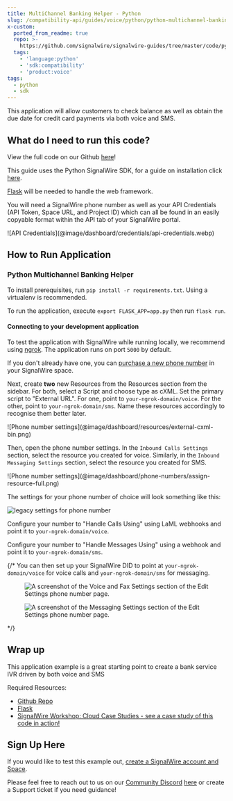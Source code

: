 ```yaml
---
title: MultiChannel Banking Helper - Python
slug: /compatibility-api/guides/voice/python/python-multichannel-banking-helper
x-custom:
  ported_from_readme: true
  repo: >-
    https://github.com/signalwire/signalwire-guides/tree/master/code/python_multichannel_ivr
  tags:
    - 'language:python'
    - 'sdk:compatibility'
    - 'product:voice'
tags:
  - python
  - sdk
---
```


This application will allow customers to check balance as well as obtain the due date for credit card payments via both voice and SMS.

What do I need to run this code?
--------------------------------

View the full code on our Github [here](https://github.com/signalwire/signalwire-guides/tree/master/code/python_multichannel_ivr)!

This guide uses the Python SignalWire SDK, for a guide on installation click [here](/compatibility-api/sdks).

[Flask](https://flask.palletsprojects.com/en/2.0.x/installation/#install-flask) will be needed to handle the web framework.

You will need a SignalWire phone number as well as your API Credentials (API Token, Space URL, and Project ID) which can all be found in an easily copyable format within the API tab of your SignalWire portal.

<Frame>
![API Credentials](@image/dashboard/credentials/api-credentials.webp)
</Frame>

How to Run Application
----------------------

### Python Multichannel Banking Helper

To install prerequisites, run `pip install -r requirements.txt`. Using a virtualenv is recommended.

To run the application, execute `export FLASK_APP=app.py` then run `flask run`.

#### Connecting to your development application

To test the application with SignalWire while running locally, we recommend using [ngrok](https://ngrok.com/).  The application runs on port `5000` by default.

If you don't already have one, you can [purchase a new phone number](/platform/phone-numbers/getting-started/buying-a-phone-number) in your SignalWire space.

Next, create **two** new Resources from the Resources section from the sidebar. For both, select a Script and choose type as cXML. 
Set the primary script to "External URL". For one, point to `your-ngrok-domain/voice`. For the other, point to `your-ngrok-domain/sms`. 
Name these resources accordingly to recognise them better later.

<Frame>
![Phone number settings](@image/dashboard/resources/external-cxml-bin.png)
</Frame>

Then, open the phone number settings. In the `Inbound Calls Settings` section, select the resource you created for voice. Similarly, in the `Inbound Messaging Settings` section, select the resource you created for SMS.

<Frame>
![Phone number settings](@image/dashboard/phone-numbers/assign-resource-full.png)
</Frame>


<NewLegacy />

<Accordion title="For Legacy UI">

The settings for your phone number of choice will look something like this:

![legacy settings for phone number](@image/dashboard/legacy/external-cxml-webhook.png)

Configure your number to "Handle Calls Using" using LaML webhooks and point it to `your-ngrok-domain/voice`.

Configure your number to "Handle Messages Using" using a webhook and point it to `your-ngrok-domain/sms`.

</Accordion>

{/* You can then set up your SignalWire DID to point at `your-ngrok-domain/voice` for voice calls and `your-ngrok-domain/sms` for messaging.

<figure>
  <img className="img-800" src={require("./054d587-voice_ngrok.webP").default} alt="A screenshot of the Voice and Fax Settings section of the Edit Settings phone number page." />
</figure>

<figure>
  <img className="img-800" src={require("./0e88490-sms_ngrok.webP").default} alt="A screenshot of the Messaging Settings section of the Edit Settings phone number page." />
</figure> */}

Wrap up
-------

This application example is a great starting point to create a bank service IVR driven by both voice and SMS

Required Resources:

- [Github Repo](https://github.com/signalwire/signalwire-guides/tree/master/code/python_multichannel_ivr)
- [Flask](https://flask.palletsprojects.com/en/2.0.x/installation/#install-flask)
- [SignalWire Workshop: Cloud Case Studies - see a case study of this code in action!](https://youtu.be/7tETDqrle7Y?t=1599)

Sign Up Here
------------

If you would like to test this example out, [create a SignalWire account and Space](https://m.signalwire.com/signups/new?s=1).

Please feel free to reach out to us on our [Community Discord](https://discord.com/invite/F2WNYTNjuF) [here](http://signalwire.community/) or create a Support ticket if you need guidance!
